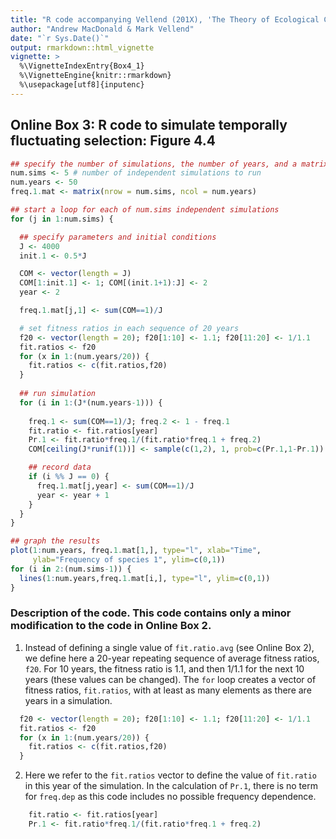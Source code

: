 ```yaml
---
title: "R code accompanying Vellend (201X), 'The Theory of Ecological Communities' (Princeton University Press)"
author: "Andrew MacDonald & Mark Vellend"
date: "`r Sys.Date()`"
output: rmarkdown::html_vignette
vignette: >
  %\VignetteIndexEntry{Box4_1}
  %\VignetteEngine{knitr::rmarkdown}
  %\usepackage[utf8]{inputenc}
---
```


## Online Box 3: R code to simulate temporally fluctuating selection: Figure 4.4

```r
## specify the number of simulations, the number of years, and a matrix for output
num.sims <- 5 # number of independent simulations to run
num.years <- 50
freq.1.mat <- matrix(nrow = num.sims, ncol = num.years)

## start a loop for each of num.sims independent simulations
for (j in 1:num.sims) {

  ## specify parameters and initial conditions
  J <- 4000
  init.1 <- 0.5*J

  COM <- vector(length = J)
  COM[1:init.1] <- 1; COM[(init.1+1):J] <- 2 
  year <- 2

  freq.1.mat[j,1] <- sum(COM==1)/J 

  # set fitness ratios in each sequence of 20 years
  f20 <- vector(length = 20); f20[1:10] <- 1.1; f20[11:20] <- 1/1.1
  fit.ratios <- f20
  for (x in 1:(num.years/20)) {
    fit.ratios <- c(fit.ratios,f20)
  }
 
  ## run simulation
  for (i in 1:(J*(num.years-1))) {
    
    freq.1 <- sum(COM==1)/J; freq.2 <- 1 - freq.1
    fit.ratio <- fit.ratios[year]
    Pr.1 <- fit.ratio*freq.1/(fit.ratio*freq.1 + freq.2)
    COM[ceiling(J*runif(1))] <- sample(c(1,2), 1, prob=c(Pr.1,1-Pr.1))

    ## record data     
    if (i %% J == 0) {
      freq.1.mat[j,year] <- sum(COM==1)/J
      year <- year + 1
    }
  }
}

## graph the results
plot(1:num.years, freq.1.mat[1,], type="l", xlab="Time", 
     ylab="Frequency of species 1", ylim=c(0,1))
for (i in 2:(num.sims-1)) {
  lines(1:num.years,freq.1.mat[i,], type="l", ylim=c(0,1))
}

```

### Description of the code.  This code contains only a minor modification to the code in Online Box 2.

1. Instead of defining a single value of `fit.ratio.avg` (see Online Box 2), we define here a 20-year repeating sequence of average fitness ratios, `f20`.  For 10 years, the fitness ratio is 1.1, and then 1/1.1 for the next 10 years (these values can be changed).  The `for` loop creates a vector of fitness ratios, `fit.ratios`, with at least as many elements as there are years in a simulation. 

```r
  f20 <- vector(length = 20); f20[1:10] <- 1.1; f20[11:20] <- 1/1.1
  fit.ratios <- f20
  for (x in 1:(num.years/20)) {
    fit.ratios <- c(fit.ratios,f20)
  }
```

2. Here we refer to the `fit.ratios` vector to define the value of `fit.ratio` in this year of the simulation.  In the calculation of `Pr.1`, there is no term for `freq.dep` as this code includes no possible frequency dependence. 

```r
    fit.ratio <- fit.ratios[year]
    Pr.1 <- fit.ratio*freq.1/(fit.ratio*freq.1 + freq.2)
```